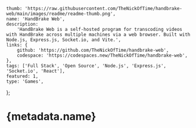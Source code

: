	thumb: 'https://raw.githubusercontent.com/TheNickOfTime/handbrake-web/main/images/readme/readme-thumb.png',
	name: 'HandBrake Web',
	description:
		'HandBrake Web is a self-hosted program for transcoding videos with HandBrake across multiple machines via a web browser. Built with Node.js, Express.js, Socket.io, and Vite.',
	links: {
		github: 'https://github.com/TheNickOfTime/handbrake-web',
		codespace: 'https://codespaces.new/TheNickOfTime/handbrake-web',
	},
	tags: ['Full Stack', 'Open Source', 'Node.js', 'Express.js', 'Socket.io', 'React'],
	featured: 1,
	type: 'Games',
};

# {metadata.name}
